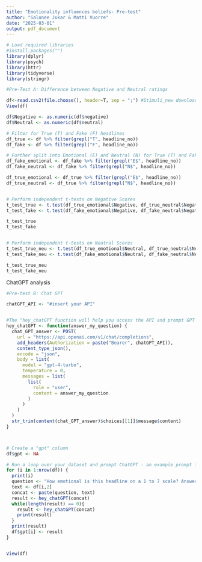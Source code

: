 ```yaml
---
title: "Emotionality influences beliefs- Pre-test"
author: "Salonee Jukar & Matti Vuorre"
date: "2025-03-01"
output: pdf_document
---
```


```r
# Load required libraries
#install.packages("")
library(dplyr)
library(psych)
library(httr)
library(tidyverse)
library(stringr)
```



```r
#Pre-Test A: Difference between Negative and Neutral ratings

df<-read.csv2(file.choose(), header=T, sep = ";") #Stimuli_new downloaded from python and edited to seperate the 3 columns with negative, neutral and positive values
View(df)

df$Negative <- as.numeric(df$negative)
df$Neutral <- as.numeric(df$neutral)

# Filter for True (T) and Fake (F) headlines
df_true <- df %>% filter(grepl("T", headline_no))
df_fake <- df %>% filter(grepl("F", headline_no))

# Further split into Emotional (E) and Neutral (N) for True (T) and Fake (F)
df_fake_emotional <- df_fake %>% filter(grepl("E$", headline_no))
df_fake_neutral <- df_fake %>% filter(grepl("N$", headline_no))

df_true_emotional <- df_true %>% filter(grepl("E$", headline_no))
df_true_neutral <- df_true %>% filter(grepl("N$", headline_no))


# Perform independent t-tests on Negative Scores
t_test_true <- t.test(df_true_emotional$Negative, df_true_neutral$Negative) #indicates that TE headlines had a higher negative score than TN headlines
t_test_fake <- t.test(df_fake_emotional$Negative, df_fake_neutral$Negative) #indicates that FE headlines had a higher negative score than FN headlines

t_test_true
t_test_fake


# Perform independent t-tests on Neutral Scores
t_test_true_neu <- t.test(df_true_emotional$Neutral, df_true_neutral$Neutral) #indicates that TE headlines had a lower neutral score than TN headlines
t_test_fake_neu <- t.test(df_fake_emotional$Neutral, df_fake_neutral$Neutral)#indicates that FE headlines had a lower neutral score than FN headlines

t_test_true_neu
t_test_fake_neu
```


ChatGPT analysis
```r

#Pre-test B: Chat GPT

chatGPT_API <- "#insert your API"


#The "hey_chatGPT function will help you access the API and prompt GPT 
hey_chatGPT <- function(answer_my_question) {
  chat_GPT_answer <- POST(
    url = "https://api.openai.com/v1/chat/completions",
    add_headers(Authorization = paste("Bearer", chatGPT_API)),
    content_type_json(),
    encode = "json",
    body = list(
      model = "gpt-4-turbo",
      temperature = 0,
      messages = list(
        list(
          role = "user",
          content = answer_my_question
        )
      )
    )
  )
  str_trim(content(chat_GPT_answer)$choices[[1]]$message$content)
}



# Create a "gpt" column
df$gpt <- NA

# Run a loop over your dataset and prompt ChatGPT - an example prompt for sentiment is given
for (i in 1:nrow(df)) {
  print(i)
  question <- "How emotional is this headline on a 1 to 7 scale? Answer only with a number, with 1 being “not at all emotional” and 7 being “very emotional.” Here is the headline:"
  text <- df[i,2]       
  concat <- paste(question, text)
  result <- hey_chatGPT(concat)
  while(length(result) == 0){
    result <- hey_chatGPT(concat)
    print(result)
  }
  print(result)
  df$gpt[i] <- result
}


View(df)

```


